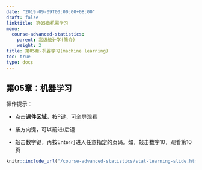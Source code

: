 ```yaml
---
date: "2019-09-09T00:00:00+08:00"
draft: false
linktitle: 第05章机器学习
menu:
  course-advanced-statistics:
    parent: 高级统计学(简介)
    weight: 2
title: 第05章-机器学习(machine learning)
toc: true
type: docs
---
```


## 第05章：机器学习

操作提示：

- 点击**课件区域**，按F键，可全屏观看

- 按方向键，可以前进/后退

- 敲击数字键，再按Enter可进入任意指定的页码。如，敲击数字10，观看第10页


```r
knitr::include_url("/course-advanced-statistics/stat-learning-slide.html")
```



